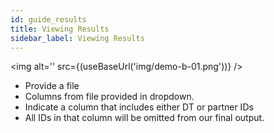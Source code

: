 ```yaml
---
id: guide_results
title: Viewing Results
sidebar_label: Viewing Results
---
```


<img alt='' src={(useBaseUrl('img/demo-b-01.png'))} />

- Provide a file
- Columns from file provided in dropdown.
- Indicate a column that includes either DT or partner IDs
- All IDs in that column will be omitted from our final output.
